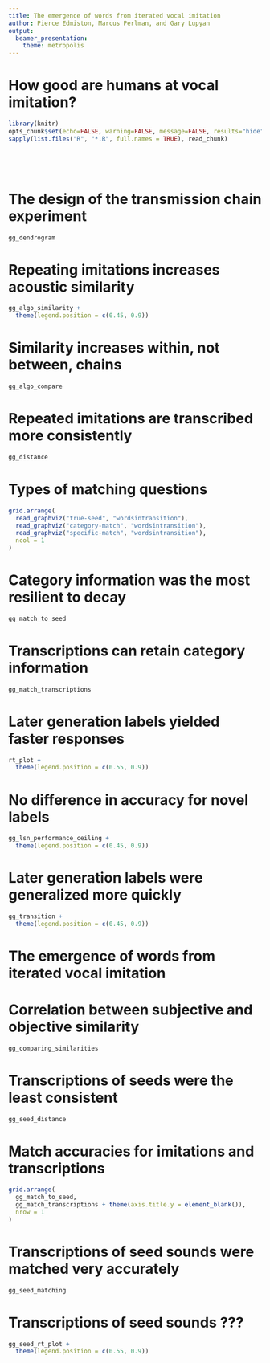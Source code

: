 ```yaml
---
title: The emergence of words from iterated vocal imitation
author: Pierce Edmiston, Marcus Perlman, and Gary Lupyan
output:
  beamer_presentation:
    theme: metropolis
---
```


# How good are humans at vocal imitation?

```r
library(knitr)
opts_chunk$set(echo=FALSE, warning=FALSE, message=FALSE, results="hide", cache=TRUE)
sapply(list.files("R", "*.R", full.names = TRUE), read_chunk)
```

```r
```

```r
```

```r
```

```r
```

# The design of the transmission chain experiment

```r
gg_dendrogram
```

# Repeating imitations increases acoustic similarity

```r
gg_algo_similarity +
  theme(legend.position = c(0.45, 0.9))
```

# Similarity increases within, not between, chains

```r
gg_algo_compare
```

# Repeated imitations are transcribed more consistently

```r
gg_distance
```

# Types of matching questions

```r
grid.arrange(
  read_graphviz("true-seed", "wordsintransition"),
  read_graphviz("category-match", "wordsintransition"),
  read_graphviz("specific-match", "wordsintransition"),
  ncol = 1
)
```

# Category information was the most resilient to decay

```r
gg_match_to_seed
```

# Transcriptions can retain category information

```r
gg_match_transcriptions
```

# Later generation labels yielded faster responses

```r
rt_plot +
  theme(legend.position = c(0.55, 0.9))
```

# No difference in accuracy for novel labels

```r
gg_lsn_performance_ceiling +
  theme(legend.position = c(0.45, 0.9))
```

# Later generation labels were generalized more quickly

```r
gg_transition +
  theme(legend.position = c(0.45, 0.9))
```

# The emergence of words from iterated vocal imitation

<!----------------------------------------------------------------------------->

# Correlation between subjective and objective similarity

```r
gg_comparing_similarities
```

# Transcriptions of seeds were the least consistent

```r
gg_seed_distance
```

# Match accuracies for imitations and transcriptions

```r
grid.arrange(
  gg_match_to_seed,
  gg_match_transcriptions + theme(axis.title.y = element_blank()),
  nrow = 1
)
```

# Transcriptions of seed sounds were matched very accurately

```r
gg_seed_matching
```

# Transcriptions of seed sounds ???

```r
gg_seed_rt_plot +
  theme(legend.position = c(0.55, 0.9))
```
